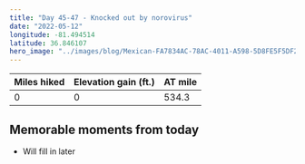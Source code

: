```yaml
---
title: "Day 45-47 - Knocked out by norovirus"
date: "2022-05-12"
longitude: -81.494514
latitude: 36.846107
hero_image: "../images/blog/Mexican-FA7834AC-78AC-4011-A598-5D8FE5F5DF2E-20220519181758.png"
---
```


| Miles hiked | Elevation gain (ft.) | AT mile |
| ----------- | -------------- | -------- |
| 0 | 0 | 534.3 |

## Memorable moments from today
- Will fill in later